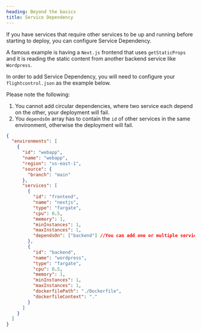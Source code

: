 ```yaml
---
heading: Beyond the basics
title: Service Dependency
---
```


If you have services that require other services to be up and running before starting to deploy, you can configure Service Dependency.

A famous example is having a `Next.js` frontend that uses `getStaticProps` and it is reading the static content from another backend service like `Wordpress`.

In order to add Service Dependency, you will need to configure your `flightcontrol.json` as the example below.

Please note the following:

1. You cannot add circular dependencies, where two service each depend on the other, your deployment will fail.
2. You `dependsOn` array has to contain the `id` of other services in the same environment, otherwise the deployment will fail.

```json
{
  "environments": [
    {
      "id": "webapp",
      "name": "webapp",
      "region": "us-east-1",
      "source": {
        "branch": "main"
      },
      "services": [
        {
          "id": "frontend",
          "name": "nextjs",
          "type": "fargate",
          "cpu": 0.5,
          "memory": 1,
          "minInstances": 1,
          "maxInstances": 1,
          "dependsOn": ["backend"] //You can add one or multiple services to this array
        },
        {
          "id": "backend",
          "name": "wordpress",
          "type": "fargate",
          "cpu": 0.5,
          "memory": 1,
          "minInstances": 1,
          "maxInstances": 1,
          "dockerfilePath": "./Dockerfile",
          "dockerfileContext": "."
        }
      ]
    }
  ]
}
```

